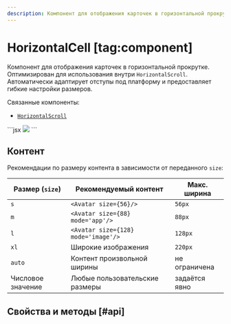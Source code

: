 ```yaml
---
description: Компонент для отображения карточек в горизонтальной прокрутке.
---
```


<Overview group="data-display">

# HorizontalCell [tag:component]

Компонент для отображения карточек в горизонтальной прокрутке.
Оптимизирован для использования внутри `HorizontalScroll`.
Автоматически адаптирует отступы под платформу и предоставляет гибкие настройки размеров.

Связанные компоненты:

- [`HorizontalScroll`](/components/horizontal-scroll)

</Overview>

<Playground>
  ```jsx
  <HorizontalCell size="l" title="Awesome Mix Vol.2" subtitle="New Tribute Kings">
    <Image size={128} src="https://sun9-53.userapi.com/c637816/v637816450/4a6d9/lvCvft600Zc.jpg" />
  </HorizontalCell>
  ```
</Playground>

## Контент

Рекомендации по размеру контента в зависимости от переданного `size`:

| Размер (`size`)   | Рекомендуемый контент               | Макс. ширина  |
| ----------------- | ----------------------------------- | ------------- |
| `s`               | `<Avatar size={56}/>`               | `56px`        |
| `m`               | `<Avatar size={88} mode='app'/>`    | `88px`        |
| `l`               | `<Avatar size={128} mode='image'/>` | `128px`       |
| `xl`              | Широкие изображения                 | `220px`       |
| `auto`            | Контент произвольной ширины         | не ограничена |
| Числовое значение | Любые пользовательские размеры      | задаётся явно |

## Свойства и методы [#api]

<PropsTable name="HorizontalCell" />
